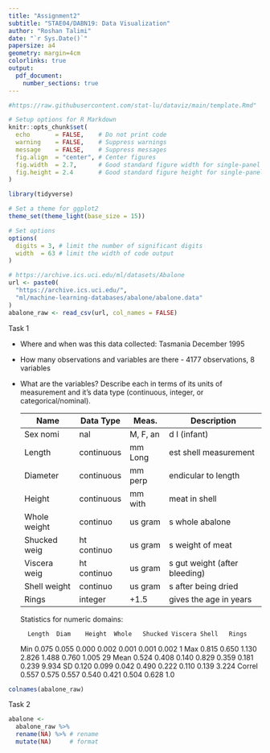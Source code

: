 ```yaml
---
title: "Assignment2"
subtitle: "STAE04/DABN19: Data Visualization"
author: "Roshan Talimi"
date: "`r Sys.Date()`"
papersize: a4
geometry: margin=4cm
colorlinks: true
output:
  pdf_document:
    number_sections: true
---
```


```r
#https://raw.githubusercontent.com/stat-lu/dataviz/main/template.Rmd"
```

```r
# Setup options for R Markdown
knitr::opts_chunk$set(
  echo       = FALSE,    # Do not print code
  warning    = FALSE,    # Suppress warnings
  message    = FALSE,    # Suppress messages
  fig.align  = "center", # Center figures
  fig.width  = 2.7,      # Good standard figure width for single-panel figures
  fig.height = 2.4       # Good standard figure height for single-panel figures
)

library(tidyverse)

# Set a theme for ggplot2
theme_set(theme_light(base_size = 15))

# Set options
options(
  digits = 3, # limit the number of significant digits
  width  = 63 # limit the width of code output
)
```

```r
# https://archive.ics.uci.edu/ml/datasets/Abalone
url <- paste0(
  "https://archive.ics.uci.edu/",
  "ml/machine-learning-databases/abalone/abalone.data"
)
abalone_raw <- read_csv(url, col_names = FALSE)
```


Task 1

* Where and when was this data collected: Tasmania December 1995
* How many observations and variables are there - 4177 observations, 8 variables
* What are the variables? Describe each in terms of its units of measurement and it’s data type (continuous, integer, or categorical/nominal).

	Name		Data Type	Meas.	Description
	----		---------	-----	-----------
	Sex		nominal			M, F, and I (infant)
	Length		continuous	mm	Longest shell measurement
	Diameter	continuous	mm	perpendicular to length
	Height		continuous	mm	with meat in shell
	Whole weight	continuous	grams	whole abalone
	Shucked weight	continuous	grams	weight of meat
	Viscera weight	continuous	grams	gut weight (after bleeding)
	Shell weight	continuous	grams	after being dried
	Rings		integer			+1.5 gives the age in years

   Statistics for numeric domains:

		Length	Diam	Height	Whole	Shucked	Viscera	Shell	Rings
	Min	0.075	0.055	0.000	0.002	0.001	0.001	0.002	    1
	Max	0.815	0.650	1.130	2.826	1.488	0.760	1.005	   29
	Mean	0.524	0.408	0.140	0.829	0.359	0.181	0.239	9.934
	SD	0.120	0.099	0.042	0.490	0.222	0.110	0.139	3.224
	Correl	0.557	0.575	0.557	0.540	0.421	0.504	0.628	  1.0


```r
colnames(abalone_raw)
```



Task 2

```r
abalone <-
  abalone_raw %>%
  rename(NA) %>% # rename
  mutate(NA)     # format
```





```r

```


